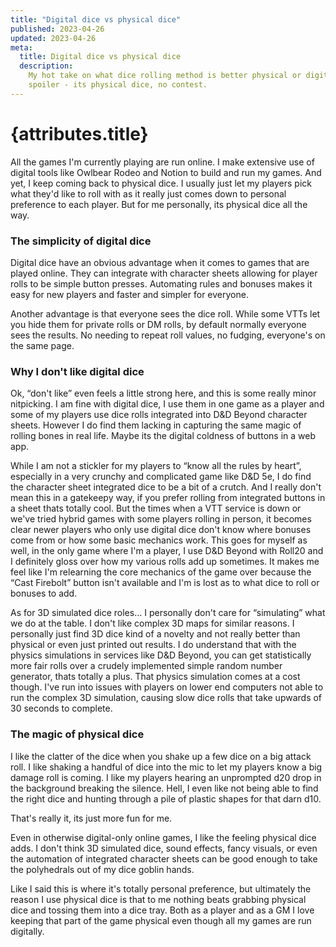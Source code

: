 ```yaml
---
title: "Digital dice vs physical dice"
published: 2023-04-26
updated: 2023-04-26
meta:
  title: Digital dice vs physical dice
  description:
    My hot take on what dice rolling method is better physical or digital and
    spoiler - its physical dice, no contest.
---
```



# {attributes.title}

All the games I'm currently playing are run online. I make extensive use of
digital tools like Owlbear Rodeo and Notion to build and run my games. And yet,
I keep coming back to physical dice. I usually just let my players pick what
they'd like to roll with as it really just comes down to personal preference to
each player. But for me personally, its physical dice all the way.

### The simplicity of digital dice

Digital dice have an obvious advantage when it comes to games that are played
online. They can integrate with character sheets allowing for player rolls to be
simple button presses. Automating rules and bonuses makes it easy for new
players and faster and simpler for everyone.

Another advantage is that everyone sees the dice roll. While some VTTs let you
hide them for private rolls or DM rolls, by default normally everyone sees the
results. No needing to repeat roll values, no fudging, everyone's on the same
page.

### Why I don't like digital dice

Ok, “don't like” even feels a little strong here, and this is some really minor
nitpicking. I am fine with digital dice, I use them in one game as a player and
some of my players use dice rolls integrated into D&D Beyond character sheets.
However I do find them lacking in capturing the same magic of rolling bones in
real life. Maybe its the digital coldness of buttons in a web app.

While I am not a stickler for my players to “know all the rules by heart”,
especially in a very crunchy and complicated game like D&D 5e, I do find the
character sheet integrated dice to be a bit of a crutch. And I really don't mean
this in a gatekeepy way, if you prefer rolling from integrated buttons in a
sheet thats totally cool. But the times when a VTT service is down or we've
tried hybrid games with some players rolling in person, it becomes clear newer
players who only use digital dice don't know where bonuses come from or how some
basic mechanics work. This goes for myself as well, in the only game where I'm a
player, I use D&D Beyond with Roll20 and I definitely gloss over how my various
rolls add up sometimes. It makes me feel like I'm relearning the core mechanics
of the game over because the “Cast Firebolt” button isn't available and I'm is
lost as to what dice to roll or bonuses to add.

As for 3D simulated dice roles… I personally don't care for “simulating” what we
do at the table. I don't like complex 3D maps for similar reasons. I personally
just find 3D dice kind of a novelty and not really better than physical or even
just printed out results. I do understand that with the physics simulations in
services like D&D Beyond, you can get statistically more fair rolls over a
crudely implemented simple random number generator, thats totally a plus. That
physics simulation comes at a cost though. I've run into issues with players on
lower end computers not able to run the complex 3D simulation, causing slow dice
rolls that take upwards of 30 seconds to complete.

### The magic of physical dice

I like the clatter of the dice when you shake up a few dice on a big attack
roll. I like shaking a handful of dice into the mic to let my players know a big
damage roll is coming. I like my players hearing an unprompted d20 drop in the
background breaking the silence. Hell, I even like not being able to find the
right dice and hunting through a pile of plastic shapes for that darn d10.

That's really it, its just more fun for me.

Even in otherwise digital-only online games, I like the feeling physical dice
adds. I don't think 3D simulated dice, sound effects, fancy visuals, or even the
automation of integrated character sheets can be good enough to take the
polyhedrals out of my dice goblin hands.

Like I said this is where it's totally personal preference, but ultimately the
reason I use physical dice is that to me nothing beats grabbing physical dice
and tossing them into a dice tray. Both as a player and as a GM I love keeping
that part of the game physical even though all my games are run digitally.
